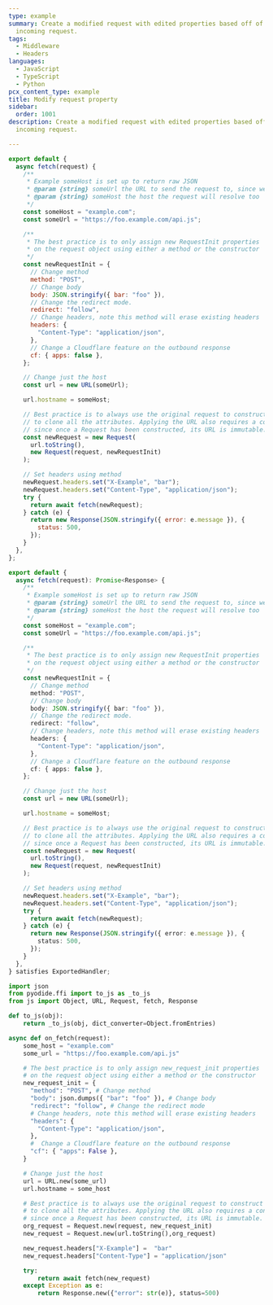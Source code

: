 ```yaml
---
type: example
summary: Create a modified request with edited properties based off of an
  incoming request.
tags:
  - Middleware
  - Headers
languages:
  - JavaScript
  - TypeScript
  - Python
pcx_content_type: example
title: Modify request property
sidebar:
  order: 1001
description: Create a modified request with edited properties based off of an
  incoming request.

---
```



<Tabs> <TabItem label="JavaScript" icon="seti:javascript">

```js
export default {
  async fetch(request) {
    /**
     * Example someHost is set up to return raw JSON
     * @param {string} someUrl the URL to send the request to, since we are setting hostname too only path is applied
     * @param {string} someHost the host the request will resolve too
     */
    const someHost = "example.com";
    const someUrl = "https://foo.example.com/api.js";

    /**
     * The best practice is to only assign new RequestInit properties
     * on the request object using either a method or the constructor
     */
    const newRequestInit = {
      // Change method
      method: "POST",
      // Change body
      body: JSON.stringify({ bar: "foo" }),
      // Change the redirect mode.
      redirect: "follow",
      // Change headers, note this method will erase existing headers
      headers: {
        "Content-Type": "application/json",
      },
      // Change a Cloudflare feature on the outbound response
      cf: { apps: false },
    };

    // Change just the host
    const url = new URL(someUrl);

    url.hostname = someHost;

    // Best practice is to always use the original request to construct the new request
    // to clone all the attributes. Applying the URL also requires a constructor
    // since once a Request has been constructed, its URL is immutable.
    const newRequest = new Request(
      url.toString(),
      new Request(request, newRequestInit)
    );

    // Set headers using method
    newRequest.headers.set("X-Example", "bar");
    newRequest.headers.set("Content-Type", "application/json");
    try {
      return await fetch(newRequest);
    } catch (e) {
      return new Response(JSON.stringify({ error: e.message }), {
        status: 500,
      });
    }
  },
};
```

</TabItem> <TabItem label="TypeScript" icon="seti:typescript">

```ts
export default {
  async fetch(request): Promise<Response> {
    /**
     * Example someHost is set up to return raw JSON
     * @param {string} someUrl the URL to send the request to, since we are setting hostname too only path is applied
     * @param {string} someHost the host the request will resolve too
     */
    const someHost = "example.com";
    const someUrl = "https://foo.example.com/api.js";

    /**
     * The best practice is to only assign new RequestInit properties
     * on the request object using either a method or the constructor
     */
    const newRequestInit = {
      // Change method
      method: "POST",
      // Change body
      body: JSON.stringify({ bar: "foo" }),
      // Change the redirect mode.
      redirect: "follow",
      // Change headers, note this method will erase existing headers
      headers: {
        "Content-Type": "application/json",
      },
      // Change a Cloudflare feature on the outbound response
      cf: { apps: false },
    };

    // Change just the host
    const url = new URL(someUrl);

    url.hostname = someHost;

    // Best practice is to always use the original request to construct the new request
    // to clone all the attributes. Applying the URL also requires a constructor
    // since once a Request has been constructed, its URL is immutable.
    const newRequest = new Request(
      url.toString(),
      new Request(request, newRequestInit)
    );

    // Set headers using method
    newRequest.headers.set("X-Example", "bar");
    newRequest.headers.set("Content-Type", "application/json");
    try {
      return await fetch(newRequest);
    } catch (e) {
      return new Response(JSON.stringify({ error: e.message }), {
        status: 500,
      });
    }
  },
} satisfies ExportedHandler;
```

</TabItem> <TabItem label="Python" icon="seti:python">

```py
import json
from pyodide.ffi import to_js as _to_js
from js import Object, URL, Request, fetch, Response

def to_js(obj):
    return _to_js(obj, dict_converter=Object.fromEntries)

async def on_fetch(request):
    some_host = "example.com"
    some_url = "https://foo.example.com/api.js"

    # The best practice is to only assign new_request_init properties
    # on the request object using either a method or the constructor
    new_request_init = {
      "method": "POST", # Change method
      "body": json.dumps({ "bar": "foo" }), # Change body
      "redirect": "follow", # Change the redirect mode
      # Change headers, note this method will erase existing headers
      "headers": {
        "Content-Type": "application/json",
      },
      #  Change a Cloudflare feature on the outbound response
      "cf": { "apps": False },
    }

    # Change just the host
    url = URL.new(some_url)
    url.hostname = some_host

    # Best practice is to always use the original request to construct the new request
    # to clone all the attributes. Applying the URL also requires a constructor
    # since once a Request has been constructed, its URL is immutable.
    org_request = Request.new(request, new_request_init)
    new_request = Request.new(url.toString(),org_request)

    new_request.headers["X-Example"] =  "bar"
    new_request.headers["Content-Type"] = "application/json"

    try:
        return await fetch(new_request)
    except Exception as e:
        return Response.new({"error": str(e)}, status=500)
```

</TabItem> </Tabs>
